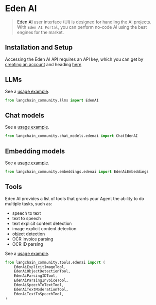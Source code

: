 # Eden AI

>[Eden AI](https://docs.edenai.co/docs/getting-started-with-eden-ai) user interface (UI) 
> is designed for handling the AI projects. With `Eden AI Portal`, 
> you can perform no-code AI using the best engines for the market.


## Installation and Setup

Accessing the Eden AI API requires an API key, which you can get by 
[creating an account](https://app.edenai.run/user/register) and 
heading [here](https://app.edenai.run/admin/account/settings). 

## LLMs

See a [usage example](/docs/integrations/llms/edenai).

```python
from langchain_community.llms import EdenAI

```

## Chat models

See a [usage example](/docs/integrations/chat/edenai).

```python
from langchain_community.chat_models.edenai import ChatEdenAI
```

## Embedding models

See a [usage example](/docs/integrations/text_embedding/edenai).

```python
from langchain_community.embeddings.edenai import EdenAiEmbeddings
```

## Tools

Eden AI provides a list of tools that grants your Agent the ability to do multiple tasks, such as:
* speech to text
* text to speech
* text explicit content detection
* image explicit content detection
* object detection
* OCR invoice parsing
* OCR ID parsing

See a [usage example](/docs/integrations/tools/edenai_tools).

```python
from langchain_community.tools.edenai import (
    EdenAiExplicitImageTool,
    EdenAiObjectDetectionTool,
    EdenAiParsingIDTool,
    EdenAiParsingInvoiceTool,
    EdenAiSpeechToTextTool,
    EdenAiTextModerationTool,
    EdenAiTextToSpeechTool,
)
```
